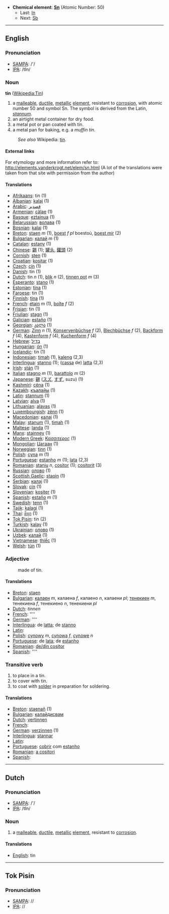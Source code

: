 *'''Chemical element''': '''[[Sn]]''' (Atomic Number: 50)
**Last: [[Indium|In]]
**Next: [[Antimony|Sb]]
----
==English==
===Pronunciation===
*[[w:SAMPA|SAMPA]]: /'/
*[[w:IPA|IPA]]: /tIn/

===Noun===
'''tin''' ([[en:Tin|Wikipedia:Tin]])

#a [[malleable]], [[ductile]], [[metal]]lic [[element]], resistant to [[corrosion]], with atomic number 50 and symbol Sn.  The symbol is derived from the Latin, ''[[stannum]]''.
#an airtight metal container for dry food.
#a metal pot or pan coated with tin.
#a metal pan for baking, e.g. a ''muffin tin''.
:''See also'' Wikipedia: [[w:tin|tin]].

====External links====
For etymology and more information refer to:
http://elements.vanderkrogt.net/elem/sn.html
(A lot of the translations were taken from that site with permission from the author)

==== Translations ====
*[[Afrikaans]]: tin (1)
*[[Albanian]]: [[kalaj]] (1)
*[[Arabic]]: [[قصدير]]
*[[Armenian]]: [[cãlae]] (1)
*[[Basque]]: [[eztainua]] (1)
*[[Belarussian]]: [[волава]] (1)
*[[Bosnian]]: [[kalaj]] (1)
*[[Breton]]: [[staen]] ''m'' (1), [[boest]] ''f  pl'' boestoù, [[boest mir]] (2)
*[[Bulgarian]]: [[калай]] ''m'' (1)
*[[Catalan]]: [[estany]] (1)
*[[Chinese]]: [[錫]] (1); [[罐头]], [[鑵頭]] (2)
*[[Cornish]]: [[sten]] (1)
*[[Croatian]]: [[kositar]] (1)
*[[Czech]]: [[cín]] (1)
*[[Danish]]: tin (1)
*[[Dutch]]: tin ''n'' (1), [[blik]] ''n'' (2), [[tinnen pot]] ''m'' (3)
*[[Esperanto]]: [[stano]] (1)
*[[Estonian]]: [[tina]] (1)
*[[Faroese]]: tin (1)
*[[Finnish]]: [[tina]] (1)
*[[French]]: [[étain]] ''m'' (1), [[boîte]] ''f'' (2)
*[[Frisian]]: tin (1)
*[[Friulian]]: [[stagn]] (1)
*[[Galician]]: [[estaño]] (1)
*[[Georgian]]: [[კალა]] (1)
*[[German]]: [[Zinn]] ''n'' (1), [[Konservenbüchse]] ''f'' (2), [[Blechbüchse]] ''f'' (2), [[Backform]] ''f'' (4), [[Kastenform]] ''f'' (4), [[Kuchenform]] ''f'' (4)
*[[Hebrew]]: [[בדיל]]
*[[Hungarian]]: [[ón]] (1)
*[[Icelandic]]: tin (1)
*[[Indonesian]]: [[timah]] (1), [[kaleng]] (2,3)
*[[Interlingua]]: [[stanno]] (1); ([[cassa]] de) [[latta]] (2,3)
*[[Irish]]: [[stán]] (1)
*[[Italian]] [[stagno]] ''m'' (1), [[barattolo]] ''m'' (2)
*[[Japanese]]: [[錫]] ([[スズ]], [[すず]], suzu) (1)
*[[Kashmiri]]: [[cëna]] (1)
*[[Kazakh]]: [[къалайы]] (1)
*[[Latin]]: [[stannum]] (1)
*[[Latvian]]: [[alva]] (1)
*[[Lithuanian]]: [[alavas]] (1)
*[[Luxembourgish]]: [[zënn]] (1)
*[[Macedonian]]: [[калаj]] (1)
*[[Malay]]: [[stanum]] (1), [[timah]] (1)
*[[Maltese]]: [[landa]] (1)
*[[Manx]]: [[stainney]] (1)
*[[Modern Greek]]: [[Κασσιτερος]] '' '' (1)
*[[Mongolian]]: [[Цагаан]] (1)
*[[Norwegian]]: [[tinn]] (1)
*[[Polish]]:  [[cyna]] ''m'' (1)
*[[Portuguese]]: [[estanho]] ''m'' (1); [[lata]] (2,3)
*[[Romanian]]: [[staniu]] ''n'', [[cositor]] (1); [[cositorit]] (3)
*[[Russian]]: [[олово]] '' '' (1)
*[[Scottish Gaelic]]: [[staoin]] (1)
*[[Serbian]]: [[калаj]] (1)
*[[Slovak]]: [[cín]] (1)
*[[Slovenian]]: [[kositer]] (1)
*[[Spanish]]: [[estaño]] ''m'' (1)
*[[Swedish]]: [[tenn]] (1)
*[[Tajik]]: [[kalagi]] (1)
*[[Thai]]: [[ดีบุก]] (1)
*[[Tok Pisin]]:  tin (2)
*[[Turkish]]: [[kalay]] (1)
*[[Ukrainian]]: [[олово]] (1)
*[[Uzbek]]: [[калай]] (1)
*[[Vietnamese]]: [[thiếc]] (1)
*[[Welsh]]: [[tùn]] (1)

===Adjective===
:made of tin.

====Translations====
*[[Breton]]: [[staen]]
*[[Bulgarian]]: [[калаен]] ''m'', калаена ''f'', калаено ''n'', калаени ''pl''; [[тенекиен]] ''m'', тенекиена ''f'', тенекиено ''n'', тенекиени ''pl''
*[[Dutch]]: [[]] ''tinnen''
*[[French]]: [[]] ''''
*[[German]]: [[]] ''''
*[[Interlingua]]: de [[latta]]; de [[stanno]]
*[[Latin]]: [[]]
*[[Polish]]:  [[cynowy]] ''m'', [[cynowa]] ''f'', [[cynowe]] ''n''
*[[Portuguese]]: de [[lata]]; de [[estanho]]
*[[Romanian]]: [[de/din cositor]]
*[[Spanish]]: [[]] ''''

===Transitive verb===

#to place in a tin.
#to cover with tin.
#to coat with [[solder]] in preparation for soldering.

====Translations====
*[[Breton]]: [[staenañ]] (1)
*[[Bulgarian]]: [[калайдисвам]]
*[[Dutch]]: [[vertinnen]]
*[[French]]: [[]]
*[[German]]: [[verzinnen]] (1)
*[[Interlingua]]: [[stannar]]
*[[Latin]]: [[]]
*[[Portuguese]]: [[cobrir]] com [[estanho]]
*[[Romanian]]: [[a cositori]]
*[[Spanish]]: [[]]

----

==Dutch==

===Pronunciation===
*[[w:SAMPA|SAMPA]]: /'/
*[[w:IPA|IPA]]: /tIn/

===Noun===
#a [[malleable]], [[ductile]], [[metal]]lic [[element]], resistant to [[corrosion]]. 

====Translations====
*[[English]]: tin

----

==Tok Pisin==
===Pronunciation===
*[[w:SAMPA|SAMPA]]: //
*[[w:IPA|IPA]]: //